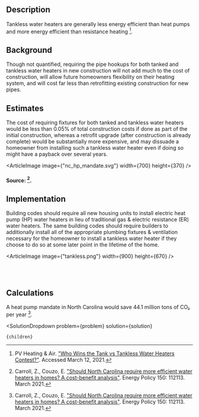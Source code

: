 


## Description
Tankless water heaters are generally less energy efficient than heat pumps and more energy efficient than resistance heating [^"15"].

## Background
Though not quantified, requiring the pipe hookups for both tanked and tankless water heaters in new construction will not add much to the cost of construction, will allow future homeowners flexibility on their heating system, and will cost far less than retrofitting existing construction for new pipes.

## Estimates
The cost of requiring fixtures for both tanked and tankless water heaters would be less than 0.05% of total construction costs if done as part of the initial construction, whereas a retrofit upgrade (after construction is already complete) would be substantially more expensive, and may dissuade a homeowner from installing such a tankless water heater even if doing so might have a payback over several years.

<ArticleImage image={"nc_hp_mandate.svg"} width={700} height={370} />
#### Source: [^"5"].

## Implementation
Building codes should require all new housing units to install electric heat pump (HP) water heaters in lieu of traditional gas & electric resistance (ER) water heaters.  The same building codes should require builders to additionally install all of the appropriate plumbing fixtures & ventilation necessary for the homeowner to install a tankless water heater if they choose to do so at some later point in the lifetime of the home.

<ArticleImage image={"tankless.png"} width={900} height={670} />

<br></br>

## Calculations
A heat pump mandate in North Carolina would save 44.1 million tons of CO₂ per year [^"5"].

[^"5"]: Carroll, Z., Couzo, E. ["Should North Carolina require more efficient water heaters in homes? A cost-benefit analysis"](https://www.sciencedirect.com/science/article/abs/pii/S0301421520308247). Energy Policy 150: 112113. March 2021.

[^"15"]: PV Heating & Air. ["Who Wins the Tank vs Tankless Water Heaters Contest?"](https://www.pvhvac.com/blog/tank-vs-tankless-water-heaters). Accessed March 12, 2021.

  <SolutionDropdown 
    problem={problem} 
    solution={solution}
  >
    {children}
  </SolutionDropdown>